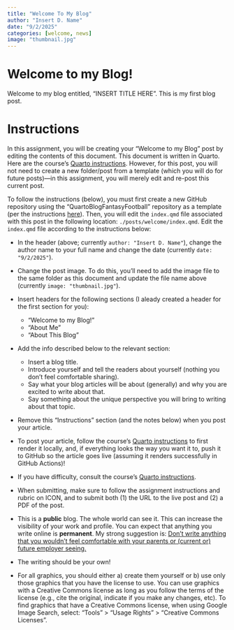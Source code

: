 ```yaml
---
title: "Welcome To My Blog"
author: "Insert D. Name"
date: "9/2/2025"
categories: [welcome, news]
image: "thumbnail.jpg"
---
```


# Welcome to my Blog! {#sec-welcome}

Welcome to my blog entitled, "INSERT TITLE HERE".
This is my first blog post.

# Instructions {#sec-instructions}

In this assignment, you will be creating your "Welcome to my Blog" post by editing the contents of this document.
This document is written in Quarto.
Here are the course's [Quarto instructions](https://isaactpetersen.github.io/QuartoBlogFantasyFootball/posts/quarto-instructions/).
However, for this post, you will not need to create a new folder/post from a template (which you will do for future posts)—in this assignment, you will merely edit and re-post this current post.

To follow the instructions (below), you must first create a new GitHub repository using the "QuartoBlogFantasyFootball" repository as a template (per the instructions [here](https://isaactpetersen.github.io/Fantasy-Football-Analytics-Textbook/getting-started.html#sec-initialSetup)).
Then, you will edit the `index.qmd` file associated with this post in the following location: `./posts/welcome/index.qmd`.
Edit the `index.qmd` file according to the instructions below:

- In the header (above; currently `author: "Insert D. Name"`), change the author name to your full name and change the date (currently `date: "9/2/2025"`).
- Change the post image.
To do this, you'll need to add the image file to the same folder as this document and update the file name above (currently `image: "thumbnail.jpg"`).
- Insert headers for the following sections (I aleady created a header for the first section for you):
    - "Welcome to my Blog!"
    - "About Me"
    - "About This Blog"
- Add the info described below to the relevant section:
    - Insert a blog title.
    - Introduce yourself and tell the readers about yourself (nothing you don't feel comfortable sharing).
    - Say what your blog articles will be about (generally) and why you are excited to write about that.
    - Say something about the unique perspective you will bring to writing about that topic.
- Remove this "Instructions" section (and the notes below) when you post your article.
- To post your article, follow the course's [Quarto instructions](https://isaactpetersen.github.io/QuartoBlogFantasyFootball/posts/quarto-instructions/) to first render it locally, and, if everything looks the way you want it to, push it to GitHub so the article goes live (assuming it renders successfully in GitHub Actions)!
- If you have difficulty, consult the course's [Quarto instructions](https://isaactpetersen.github.io/QuartoBlogFantasyFootball/posts/quarto-instructions/).
- When submitting, make sure to follow the assignment instructions and rubric on ICON, and to submit both (1) the URL to the live post and (2) a PDF of the post.

- This is a **public** blog.
The whole world can see it.
This can increase the visibility of your work and profile.
You can expect that anything you write online is **permanent**.
My strong suggestion is: <u>Don't write anything that you wouldn't feel comfortable with your parents or (current or) future employer seeing.</u>
- The writing should be your own!
- For all graphics, you should either a) create them yourself or b) use only those graphics that you have the license to use.
You can use graphics with a Creative Commons license as long as you follow the terms of the license (e.g., cite the original, indicate if you make any changes, etc).
To find graphics that have a Creative Commons license, when using Google Image Search, select: "Tools" > "Usage Rights" > "Creative Commons Licenses".
